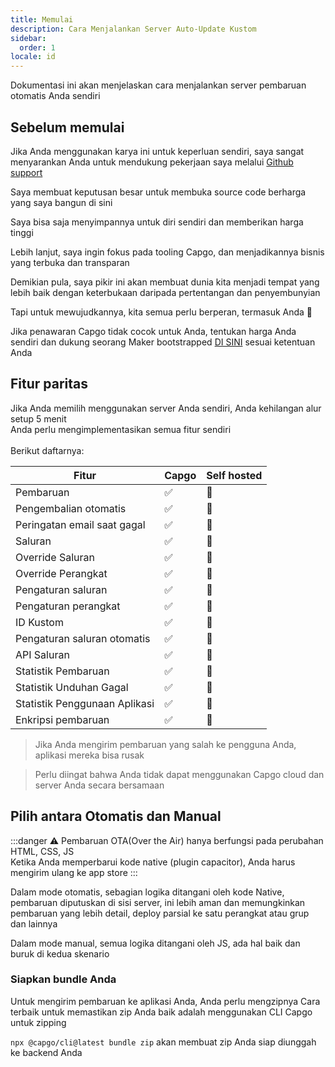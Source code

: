 ```yaml
---
title: Memulai
description: Cara Menjalankan Server Auto-Update Kustom
sidebar:
  order: 1
locale: id
---
```



Dokumentasi ini akan menjelaskan cara menjalankan server pembaruan otomatis Anda sendiri

## Sebelum memulai

Jika Anda menggunakan karya ini untuk keperluan sendiri, saya sangat menyarankan Anda untuk mendukung pekerjaan saya melalui [Github support](https://github.com/sponsors/riderx/)

Saya membuat keputusan besar untuk membuka source code berharga yang saya bangun di sini

Saya bisa saja menyimpannya untuk diri sendiri dan memberikan harga tinggi

Lebih lanjut, saya ingin fokus pada tooling Capgo, dan menjadikannya bisnis yang terbuka dan transparan

Demikian pula, saya pikir ini akan membuat dunia kita menjadi tempat yang lebih baik dengan keterbukaan daripada pertentangan dan penyembunyian

Tapi untuk mewujudkannya, kita semua perlu berperan, termasuk Anda 🥹

Jika penawaran Capgo tidak cocok untuk Anda, tentukan harga Anda sendiri dan dukung seorang Maker bootstrapped [DI SINI](https://github.com/sponsors/riderx/) sesuai ketentuan Anda

## Fitur paritas

Jika Anda memilih menggunakan server Anda sendiri, Anda kehilangan alur setup 5 menit\
Anda perlu mengimplementasikan semua fitur sendiri\
\
Berikut daftarnya:

| Fitur                    | Capgo | Self hosted |
| ------------------------ | ----- | ----------- |
| Pembaruan               | ✅     | 🚧          |
| Pengembalian otomatis    | ✅     | 🚧          |
| Peringatan email saat gagal | ✅     | 🚧          |
| Saluran                  | ✅     | 🚧          |
| Override Saluran         | ✅     | 🚧          |
| Override Perangkat       | ✅     | 🚧          |
| Pengaturan saluran       | ✅     | 🚧          |
| Pengaturan perangkat     | ✅     | 🚧          |
| ID Kustom                | ✅     | 🚧          |
| Pengaturan saluran otomatis | ✅     | 🚧          |
| API Saluran              | ✅     | 🚧          |
| Statistik Pembaruan      | ✅     | 🚧          |
| Statistik Unduhan Gagal  | ✅     | 🚧          |
| Statistik Penggunaan Aplikasi | ✅     | 🚧          |
| Enkripsi pembaruan       | ✅     | 🚧          |

> Jika Anda mengirim pembaruan yang salah ke pengguna Anda, aplikasi mereka bisa rusak

> Perlu diingat bahwa Anda tidak dapat menggunakan Capgo cloud dan server Anda secara bersamaan

## Pilih antara Otomatis dan Manual

:::danger
⚠️ Pembaruan OTA(Over the Air) hanya berfungsi pada perubahan HTML, CSS, JS\
Ketika Anda memperbarui kode native (plugin capacitor), Anda harus mengirim ulang ke app store
:::

Dalam mode otomatis, sebagian logika ditangani oleh kode Native, pembaruan diputuskan di sisi server, ini lebih aman dan memungkinkan pembaruan yang lebih detail, deploy parsial ke satu perangkat atau grup dan lainnya

Dalam mode manual, semua logika ditangani oleh JS, ada hal baik dan buruk di kedua skenario

### Siapkan bundle Anda

Untuk mengirim pembaruan ke aplikasi Anda, Anda perlu mengzipnya
Cara terbaik untuk memastikan zip Anda baik adalah menggunakan CLI Capgo untuk zipping

`npx @capgo/cli@latest bundle zip` akan membuat zip Anda siap diunggah ke backend Anda

<LinkCard
	title="Pembaruan otomatis"
	href="/docs/self-hosted/auto-update/"
/>

<LinkCard
	title="Manual"
	href="/docs/self-hosted/manual/"
/>
